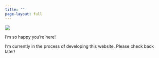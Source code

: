 ```yaml
---
title: ""
page-layout: full
---
```


![](images/banner-images/index.svg)

I'm so happy you're here!

I'm currently in the process of developing this website. Please check back later!

